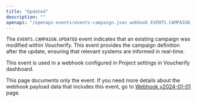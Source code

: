 ```yaml
---
title: "Updated"
description: ""
openapi: "/openapi-events/events-campaign.json webhook EVENTS.CAMPAIGN.UPDATED"
---
```


The `EVENTS.CAMPAIGN.UPDATED` event indicates that an existing campaign was modified within Voucherify. This event provides the campaign definition after the update, ensuring that relevant systems are informed in real-time.

This event is used in a webhook configured in Project settings in Voucherify dashboard.

<Note>This page documents only the event. If you need more details about the webhook payload data that includes this event, go to [Webhook v2024-01-01](/api-reference/introduction-to-webhooks "Introduction to webhooks v2024-01-01") page.</Note>